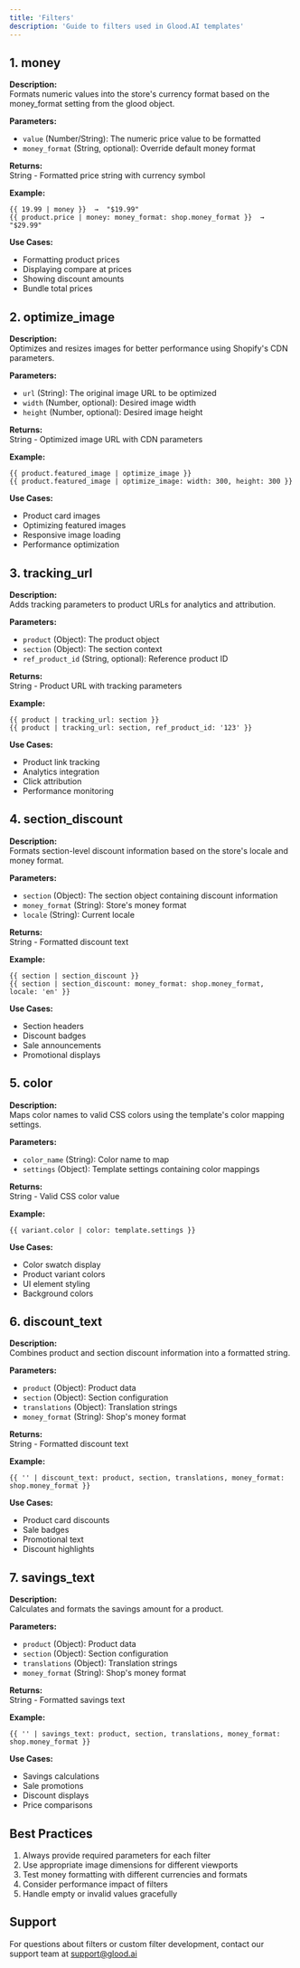 ```yaml
---
title: 'Filters'
description: 'Guide to filters used in Glood.AI templates'
---
```


## 1. money
**Description:**  
Formats numeric values into the store's currency format based on the money_format setting from the glood object.

**Parameters:**  
- `value` (Number/String): The numeric price value to be formatted
- `money_format` (String, optional): Override default money format

**Returns:**  
String - Formatted price string with currency symbol

**Example:**
```liquid
{{ 19.99 | money }}  →  "$19.99"
{{ product.price | money: money_format: shop.money_format }}  →  "$29.99"
```

**Use Cases:**
- Formatting product prices
- Displaying compare at prices
- Showing discount amounts
- Bundle total prices

## 2. optimize_image
**Description:**  
Optimizes and resizes images for better performance using Shopify's CDN parameters.

**Parameters:**  
- `url` (String): The original image URL to be optimized
- `width` (Number, optional): Desired image width
- `height` (Number, optional): Desired image height

**Returns:**  
String - Optimized image URL with CDN parameters

**Example:**
```liquid
{{ product.featured_image | optimize_image }}
{{ product.featured_image | optimize_image: width: 300, height: 300 }}
```

**Use Cases:**
- Product card images
- Optimizing featured images
- Responsive image loading
- Performance optimization

## 3. tracking_url
**Description:**  
Adds tracking parameters to product URLs for analytics and attribution.

**Parameters:**  
- `product` (Object): The product object
- `section` (Object): The section context
- `ref_product_id` (String, optional): Reference product ID

**Returns:**  
String - Product URL with tracking parameters

**Example:**
```liquid
{{ product | tracking_url: section }}
{{ product | tracking_url: section, ref_product_id: '123' }}
```

**Use Cases:**
- Product link tracking
- Analytics integration
- Click attribution
- Performance monitoring

## 4. section_discount
**Description:**  
Formats section-level discount information based on the store's locale and money format.

**Parameters:**  
- `section` (Object): The section object containing discount information
- `money_format` (String): Store's money format
- `locale` (String): Current locale

**Returns:**  
String - Formatted discount text

**Example:**
```liquid
{{ section | section_discount }}
{{ section | section_discount: money_format: shop.money_format, locale: 'en' }}
```

**Use Cases:**
- Section headers
- Discount badges
- Sale announcements
- Promotional displays

## 5. color
**Description:**  
Maps color names to valid CSS colors using the template's color mapping settings.

**Parameters:**  
- `color_name` (String): Color name to map
- `settings` (Object): Template settings containing color mappings

**Returns:**  
String - Valid CSS color value

**Example:**
```liquid
{{ variant.color | color: template.settings }}
```

**Use Cases:**
- Color swatch display
- Product variant colors
- UI element styling
- Background colors

## 6. discount_text
**Description:**  
Combines product and section discount information into a formatted string.

**Parameters:**  
- `product` (Object): Product data
- `section` (Object): Section configuration
- `translations` (Object): Translation strings
- `money_format` (String): Shop's money format

**Returns:**  
String - Formatted discount text

**Example:**
```liquid
{{ '' | discount_text: product, section, translations, money_format: shop.money_format }}
```

**Use Cases:**
- Product card discounts
- Sale badges
- Promotional text
- Discount highlights

## 7. savings_text
**Description:**  
Calculates and formats the savings amount for a product.

**Parameters:**  
- `product` (Object): Product data
- `section` (Object): Section configuration
- `translations` (Object): Translation strings
- `money_format` (String): Shop's money format

**Returns:**  
String - Formatted savings text

**Example:**
```liquid
{{ '' | savings_text: product, section, translations, money_format: shop.money_format }}
```

**Use Cases:**
- Savings calculations
- Sale promotions
- Discount displays
- Price comparisons

## Best Practices

1. Always provide required parameters for each filter
2. Use appropriate image dimensions for different viewports
3. Test money formatting with different currencies and formats
4. Consider performance impact of filters
5. Handle empty or invalid values gracefully

## Support

For questions about filters or custom filter development, contact our support team at support@glood.ai 